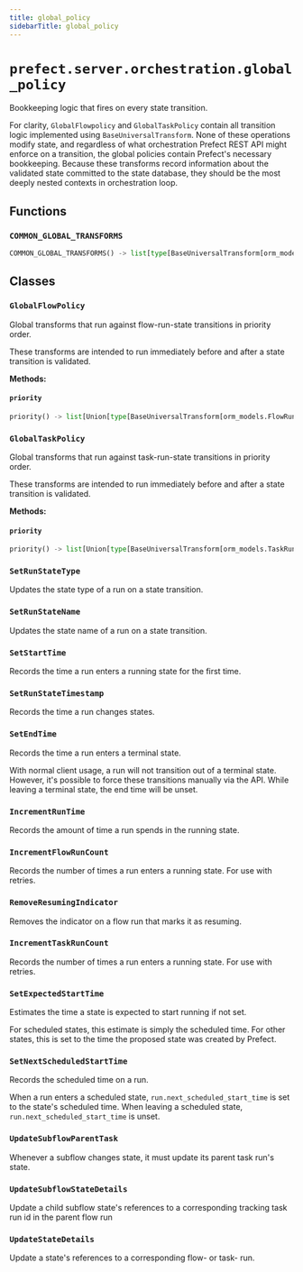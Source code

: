 ```yaml
---
title: global_policy
sidebarTitle: global_policy
---
```


# `prefect.server.orchestration.global_policy`



Bookkeeping logic that fires on every state transition.

For clarity, `GlobalFlowpolicy` and `GlobalTaskPolicy` contain all transition logic
implemented using `BaseUniversalTransform`. None of these operations modify state, and regardless of what orchestration Prefect REST API might
enforce on a transition, the global policies contain Prefect's necessary bookkeeping.
Because these transforms record information about the validated state committed to the
state database, they should be the most deeply nested contexts in orchestration loop.


## Functions

### `COMMON_GLOBAL_TRANSFORMS` <sup><a href="https://github.com/prefecthq/prefect/blob/main/src/prefect/server/orchestration/global_policy.py#L34" target="_blank"><Icon icon="github" size="14" /></a></sup>

```python
COMMON_GLOBAL_TRANSFORMS() -> list[type[BaseUniversalTransform[orm_models.Run, Union[core.FlowRunPolicy, core.TaskRunPolicy]]]]
```

## Classes

### `GlobalFlowPolicy` <sup><a href="https://github.com/prefecthq/prefect/blob/main/src/prefect/server/orchestration/global_policy.py#L54" target="_blank"><Icon icon="github" size="14" /></a></sup>


Global transforms that run against flow-run-state transitions in priority order.

These transforms are intended to run immediately before and after a state transition
is validated.


**Methods:**

#### `priority` <sup><a href="https://github.com/prefecthq/prefect/blob/main/src/prefect/server/orchestration/global_policy.py#L63" target="_blank"><Icon icon="github" size="14" /></a></sup>

```python
priority() -> list[Union[type[BaseUniversalTransform[orm_models.FlowRun, core.FlowRunPolicy]], type[BaseOrchestrationRule[orm_models.FlowRun, core.FlowRunPolicy]]]]
```

### `GlobalTaskPolicy` <sup><a href="https://github.com/prefecthq/prefect/blob/main/src/prefect/server/orchestration/global_policy.py#L87" target="_blank"><Icon icon="github" size="14" /></a></sup>


Global transforms that run against task-run-state transitions in priority order.

These transforms are intended to run immediately before and after a state transition
is validated.


**Methods:**

#### `priority` <sup><a href="https://github.com/prefecthq/prefect/blob/main/src/prefect/server/orchestration/global_policy.py#L96" target="_blank"><Icon icon="github" size="14" /></a></sup>

```python
priority() -> list[Union[type[BaseUniversalTransform[orm_models.TaskRun, core.TaskRunPolicy]], type[BaseOrchestrationRule[orm_models.TaskRun, core.TaskRunPolicy]]]]
```

### `SetRunStateType` <sup><a href="https://github.com/prefecthq/prefect/blob/main/src/prefect/server/orchestration/global_policy.py#L115" target="_blank"><Icon icon="github" size="14" /></a></sup>


Updates the state type of a run on a state transition.


### `SetRunStateName` <sup><a href="https://github.com/prefecthq/prefect/blob/main/src/prefect/server/orchestration/global_policy.py#L135" target="_blank"><Icon icon="github" size="14" /></a></sup>


Updates the state name of a run on a state transition.


### `SetStartTime` <sup><a href="https://github.com/prefecthq/prefect/blob/main/src/prefect/server/orchestration/global_policy.py#L155" target="_blank"><Icon icon="github" size="14" /></a></sup>


Records the time a run enters a running state for the first time.


### `SetRunStateTimestamp` <sup><a href="https://github.com/prefecthq/prefect/blob/main/src/prefect/server/orchestration/global_policy.py#L177" target="_blank"><Icon icon="github" size="14" /></a></sup>


Records the time a run changes states.


### `SetEndTime` <sup><a href="https://github.com/prefecthq/prefect/blob/main/src/prefect/server/orchestration/global_policy.py#L197" target="_blank"><Icon icon="github" size="14" /></a></sup>


Records the time a run enters a terminal state.

With normal client usage, a run will not transition out of a terminal state.
However, it's possible to force these transitions manually via the API. While
leaving a terminal state, the end time will be unset.


### `IncrementRunTime` <sup><a href="https://github.com/prefecthq/prefect/blob/main/src/prefect/server/orchestration/global_policy.py#L233" target="_blank"><Icon icon="github" size="14" /></a></sup>


Records the amount of time a run spends in the running state.


### `IncrementFlowRunCount` <sup><a href="https://github.com/prefecthq/prefect/blob/main/src/prefect/server/orchestration/global_policy.py#L257" target="_blank"><Icon icon="github" size="14" /></a></sup>


Records the number of times a run enters a running state. For use with retries.


### `RemoveResumingIndicator` <sup><a href="https://github.com/prefecthq/prefect/blob/main/src/prefect/server/orchestration/global_policy.py#L283" target="_blank"><Icon icon="github" size="14" /></a></sup>


Removes the indicator on a flow run that marks it as resuming.


### `IncrementTaskRunCount` <sup><a href="https://github.com/prefecthq/prefect/blob/main/src/prefect/server/orchestration/global_policy.py#L309" target="_blank"><Icon icon="github" size="14" /></a></sup>


Records the number of times a run enters a running state. For use with retries.


### `SetExpectedStartTime` <sup><a href="https://github.com/prefecthq/prefect/blob/main/src/prefect/server/orchestration/global_policy.py#L328" target="_blank"><Icon icon="github" size="14" /></a></sup>


Estimates the time a state is expected to start running if not set.

For scheduled states, this estimate is simply the scheduled time. For other states,
this is set to the time the proposed state was created by Prefect.


### `SetNextScheduledStartTime` <sup><a href="https://github.com/prefecthq/prefect/blob/main/src/prefect/server/orchestration/global_policy.py#L356" target="_blank"><Icon icon="github" size="14" /></a></sup>


Records the scheduled time on a run.

When a run enters a scheduled state, `run.next_scheduled_start_time` is set to
the state's scheduled time. When leaving a scheduled state,
`run.next_scheduled_start_time` is unset.


### `UpdateSubflowParentTask` <sup><a href="https://github.com/prefecthq/prefect/blob/main/src/prefect/server/orchestration/global_policy.py#L386" target="_blank"><Icon icon="github" size="14" /></a></sup>


Whenever a subflow changes state, it must update its parent task run's state.


### `UpdateSubflowStateDetails` <sup><a href="https://github.com/prefecthq/prefect/blob/main/src/prefect/server/orchestration/global_policy.py#L418" target="_blank"><Icon icon="github" size="14" /></a></sup>


Update a child subflow state's references to a corresponding tracking task run id
in the parent flow run


### `UpdateStateDetails` <sup><a href="https://github.com/prefecthq/prefect/blob/main/src/prefect/server/orchestration/global_policy.py#L442" target="_blank"><Icon icon="github" size="14" /></a></sup>


Update a state's references to a corresponding flow- or task- run.

